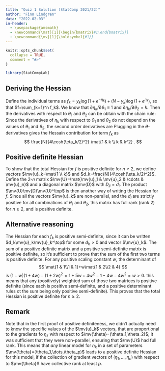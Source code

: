 ```yaml
---
title: "Quiz 1 Solution (StatComp 2021/22)"
author: "Finn Lindgren"
data: "2022-02-03"
in-header:
  - \usepackage{amsmath}
  - \newcommand{\mat}[1]{\begin{bmatrix}#1\end{bmatrix}}
  - \newcommand{\mv}[1]{\boldsymbol{#1}}
---
```


```r
knitr::opts_chunk$set(
  collapse = TRUE,
  comment = "#>"
)
```

```r
library(StatCompLab)
```

## Deriving the Hessian

Define the individual terms as $f_k=y_k\log(1+e^{-\eta_k}) + (N-y_k)\log(1+e^{\eta_k})$, so that
$f=\sum_{k=1}^n f_k$. We know that $\partial\eta_k/\partial\theta_1\equiv 1$ and
$\partial\eta_k/\partial\theta_2=k$.
Then the derivatives with respect to $\theta_1$ and $\theta_2$ can
be obtain with the chain rule:
\begin{align*}
\frac{df_k}{d\theta_i} &=
  \frac{\partial\eta_k}{\partial\theta_i} \frac{\partial f_k}{\partial\eta_k} \\
  &= \frac{\partial \eta_k}{\partial \theta_i} \left[
  y_k \frac{-e^{-\eta_k}}{1+e^{-\eta_k}} +
  (N-y_k) \frac{e^{\eta_k}}{1+e^{\eta_k}}
  \right] \\
  &= \frac{\partial\eta_k}{\partial\theta_i} \left[
  y_k \frac{-e^{-\eta_k/2}}{e^{\eta_k/2}+e^{-\eta_k/2}} +
  (N-y_k) \frac{e^{\eta_k/2}}{e^{-\eta_k/2}+e^{\eta_k/2}}
  \right] \\
  &= \frac{\partial\eta_k}{\partial\theta_i} \left[
  - y_k \frac{e^{-\eta_k/2}+e^{\eta_k/2}}{e^{\eta_k/2}+e^{-\eta_k/2}} +
  N \frac{1}{e^{-\eta_k}+1}
  \right] \\
  &= \frac{\partial\eta_k}{\partial\theta_i} \left[
  \frac{N}{e^{-\eta_k}+1} - y_k
  \right] \\
\end{align*}
Since the derivatives of $\eta_k$ with respect to $\theta_1$ and $\theta_2$ do not
depend on the values of $\theta_1$ and $\theta_2$, the second order derivatives are
\begin{align*}
\frac{d^2f_k}{d\theta_i d\theta_j} &=
  \frac{\partial\eta_k}{\partial\theta_i}
  \frac{\partial\eta_k}{\partial\theta_j}
  \frac{\partial}{\partial\eta_k}\left[
  \frac{N}{e^{-\eta_k}+1} - y_k
  \right] \\
  &=
  \frac{\partial\eta_k}{\partial\theta_i}
  \frac{\partial\eta_k}{\partial\theta_j}
  \frac{N e^{-\eta_k}}{(e^{-\eta_k}+1)^2}
  \\
  &=
  \frac{\partial\eta_k}{\partial\theta_i}
  \frac{\partial\eta_k}{\partial\theta_j}
  \frac{N}{(e^{-\eta_k/2}+e^{\eta_k/2})^2}
  \\
  &=
  \frac{\partial\eta_k}{\partial\theta_i}
  \frac{\partial\eta_k}{\partial\theta_j}
  \frac{N}{4\cosh(\eta_k/2)^2}
  \\
\end{align*}
Plugging in the $\theta$-derivatives gives the Hessain contribution for term $f_k$ as
$$
  \frac{N}{4\cosh(\eta_k/2)^2} \mat{1 & k \\ k & k^2} .
$$

## Positive definite Hessian

To show that the total Hessian for $f$ is positive definite for $n \geq 2$, we
define vectors $\mv{u}_k=\mat{1 \\ k}$ and $d_k=\frac{N}{4\cosh(\eta_k/2)^2}$.
Define the 2\by-$n$ matrix $\mv{U}=\mat{\mv{u}_1 & \mv{u}_2 & \cdots & \mv{u}_n}$
and a diagonal matrix $\mv{D}$ with $D_{ii}=d_i$.  The product $\mv{U}\mv{D}\mv{U}^\top$
is then another way of writing the Hessian for $f$. Since all the vectors $\mv{u}_k$
are non-parallel, and the $d_i$ are strictly positive for all combinations of $\theta_1$ and $\theta_2$,
this matrix has full rank (rank 2)
for $n \geq 2$, and is positive definite.

## Alternative reasoning

The Hessian for each $f_k$ is positive semi-definite, since it can be written $d_k\mv{u}_k\mv{u}_k^\top$
for some $d_k > 0$ and vector $\mv{u}_k$.
The sum of a positive definite matrix and a positive semi-definite matrix is positive definite,
so it's sufficient to prove that the sum of the first two terms is positive definite.
For any positive scaling constant $w$, the determinant of
$$
\mat{1 & 1\\1 & 1}+w\mat{1 & 2\\2 & 4}
$$
is $(1+w)(1+4w)-(1+2w)^2=1+5w+4w^2-1-4w-4w^2=w > 0$. this means that any (positively) weighted sum of those two matrices is positive definite (since each is positive semi-definite, and a positive determinant rules ot the sum being only positive semi-definite). This proves that the total Hessian is positive definite for $n\geq 2$.

## Remark

Note that in the first proof of positive definiteness, we didn't actually
need to know the specific values of the $\mv{u}_k$ vectors, that are proportional to the gradients fo $\eta_k$ with respect to $\mv{\theta}=(\theta_1,\theta_2)$; it was sufficient that they
were non-parallel, ensuring that $\mv{U}$ had full rank.  This means that _any_ linear
model for $\eta_k$ in a set of parameters $\mv{\theta}=(\theta_1,\dots,\theta_p)$ leads to a positive
definite Hessian for this model, if the collection of gradient vectors of $(\eta_1,\dots,\eta_n)$ with respect to $\mv{\theta}$ have collective rank at least $p$.
